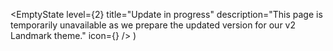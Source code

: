 
<ColorEmptyState />

  <EmptyState
    level={2}
    title="Update in progress"
    description="This page is temporarily unavailable as we prepare the
    updated version for our v2 Landmark theme."
    icon={<InProgress size="xxlarge" />}
  />
)